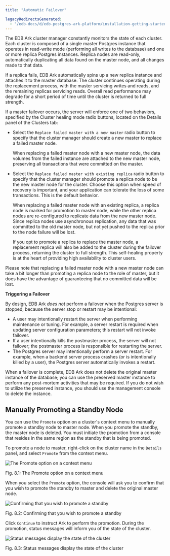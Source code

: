 ```yaml
---
title: "Automatic Failover"

legacyRedirectsGenerated:
  - "/edb-docs/d/edb-postgres-ark-platform/installation-getting-started/getting-started-guide/3.5/automatic_failover.html"
---
```


<div id="automatic_failover" class="registered_link"></div>

The EDB Ark cluster manager constantly monitors the state of each cluster. Each cluster is composed of a single master Postgres instance that operates in read-write mode (performing all writes to the database) and one or more replica Postgres instances. Replica nodes are read-only, automatically duplicating all data found on the master node, and all changes made to that data.

If a replica fails, EDB Ark automatically spins up a new replica instance and attaches it to the master database. The cluster continues operating during the replacement process, with the master servicing writes and reads, and the remaining replicas servicing reads. Overall read performance may degrade for a short period of time until the cluster is returned to full strength.

If a master failover occurs, the server will enforce one of two behaviors, specified by the Cluster healing mode radio buttons, located on the Details panel of the Clusters tab:

-   Select the `Replace failed master with a new master` radio button to specify that the cluster manager should create a new master to replace a failed master node.

    When replacing a failed master node with a new master node, the data volumes from the failed instance are attached to the new master node, preserving all transactions that were committed on the master.

-   Select the `Replace failed master with existing replica` radio button to specify that the cluster manager should promote a replica node to be the new master node for the cluster. Choose this option when speed of recovery is important, and your application can tolerate the loss of some transactions. This is the default behavior.

    When replacing a failed master node with an existing replica, a replica node is marked for promotion to master node, while the other replica nodes are re-configured to replicate data from the new master node. Since replica nodes use asynchronous replication, any data that was committed to the old master node, but not yet pushed to the replica prior to the node failure will be lost.

    If you opt to promote a replica to replace the master node, a replacement replica will also be added to the cluster during the failover process, returning the cluster to full strength. This self-healing property is at the heart of providing high availability to cluster users.

Please note that replacing a failed master node with a new master node can take a bit longer than promoting a replica node to the role of master, but it does have the advantage of guaranteeing that no committed data will be lost.

**Triggering a Failover**

By design, EDB Ark *does not* perform a failover when the Postgres server is stopped, because the server stop or restart may be intentional:

-   A user may intentionally restart the server when performing maintenance or tuning. For example, a server restart is required when updating server configuration parameters; this restart will not invoke failover.
-   If a user intentionally kills the postmaster process, the server will not failover; the postmaster process is responsible for restarting the server.
-   The Postgres server may intentionally perform a server restart. For example, when a backend server process crashes (or is intentionally killed by a user), the Postgres server automatically invokes a restart.

When a failover is complete, EDB Ark does not delete the original master instance of the database; you can use the preserved master instance to perform any post-mortem activities that may be required. If you do not wish to utilize the preserved instance, you should use the management console to delete the instance.

<div id="manual_promotion" class="registered_link"></div>

## Manually Promoting a Standby Node

You can use the `Promote` option on a cluster's context menu to manually promote a standby node to master node. When you promote the standby, the master node is deleted. You must initiate the promotion from a console that resides in the same region as the standby that is being promoted.

To promote a node to master, right-click on the cluster name in the `Details` panel, and select `Promote` from the context menu.

![*The Promote option on a context menu*](images/manual_promote_context.png)

Fig. 8.1: The Promote option on a context menu

When you select the `Promote` option, the console will ask you to confirm that you wish to promote the standby to master and delete the original master node.

![*Confirming that you wish to promote a standby*](images/manual_promote_confirmation.png)

Fig. 8.2: Confirming that you wish to promote a standby

Click `Continue` to instruct Ark to perform the promotion. During the promotion, status messages will inform you of the state of the cluster.

![*Status messages display the state of the cluster*](images/manual_promote_status.png)

Fig. 8.3: Status messages display the state of the cluster
